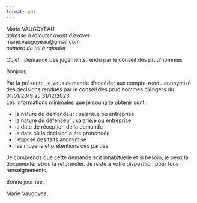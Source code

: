 ```yaml
---
format: pdf
---
```

Marie VAUGOYEAU  
*adresse à rajouter avant d'evoyer*  
marie.vaugoyeau@gmail.com  
*numéro de tel à rajouter*  
  
  
Objet : Demande des jugements rendu par le conseil des prud'hommes  
  
Bonjour,  
  
Par la présente, je vous demande d'accéder aux compte-rendu anonymisé des décisions rendues par le conseil des prud'hommes d'Angers du 01/01/2019 au 31/12/2023.  
Les informations minimales que je souhaite obtenir sont :  

- la nature du demandeur : salarié.e ou entreprise  
- la nature du défenseur : salarié.e ou entreprise  
- la date de réception de la demande  
- la date où la décision a été prononcée  
- l'exposé des faits anonymisé  
- les moyens et prétentions des parties  
  
Je comprends que cette demande soit inhabituelle et si besoin, je peux la documenter et/ou la reformuler. Je reste à votre disposition pour tous renseignements.   

Bonne journée,  
  
Marie Vaugoyeau  


